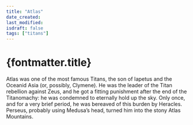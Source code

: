 ```yaml
---
title: "Atlas"
date_created: 
last_modified: 
isdraft: false
tags: ["titans"]
---
```


# {fontmatter.title}


Atlas was one of the most famous Titans, the son of Iapetus and the Oceanid Asia (or, possibly, Clymene). He was the leader of the Titan rebellion against Zeus, and he got a fitting punishment after the end of the Titanomachy: he was condemned to eternally hold up the sky. Only once, and for a very brief period, he was bereaved of this burden by Heracles. Perseus, probably using Medusa’s head, turned him into the stony Atlas Mountains.



